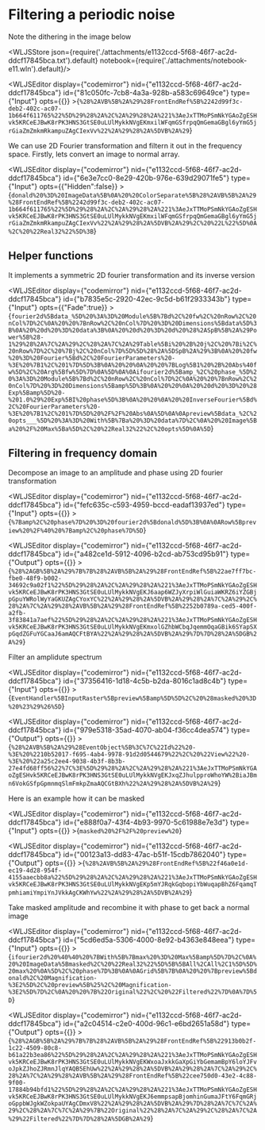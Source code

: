 # Filtering a periodic noise
Note the dithering in the image below




<WLJSStore json={require('./attachments/e1132ccd-5f68-46f7-ac2d-ddcf17845bca.txt').default} notebook={require('./attachments/notebook-e11.wln').default}/>




<WLJSEditor display={"codemirror"} nid={"e1132ccd-5f68-46f7-ac2d-ddcf17845bca"} id={"81c050fc-7cb8-4a3a-928b-a583c69649ce"} type={"Input"} opts={{}} >{`%28%2AVB%5B%2A%29%28FrontEndRef%5B%2242d99f3c-deb2-402c-ac07-1b664f611765%22%5D%29%28%2A%2C%2A%29%28%2A%221%3AeJxTTMoPSmNkYGAoZgESHvk5KRCeEJBwK8rPK3HNS3GtSE0uLUlMykkNVgEKmxilWFqmGSfrpqQmGemaGBgl6yYmG5jrGiaZmZmkmRkampuZAgCIexVv%22%2A%29%28%2A%5DVB%2A%29`}</WLJSEditor>

We can use 2D Fourier transformation and filtern it out in the frequency space. Firstly, lets convert an image to normal array.

<WLJSEditor display={"codemirror"} nid={"e1132ccd-5f68-46f7-ac2d-ddcf17845bca"} id={"6e3e7cc0-8e29-420b-976e-639d29071fe5"} type={"Input"} opts={{"Hidden":false}} >{`donald%20%3D%20ImageData%5B%0A%20%20ColorSeparate%5B%28%2AVB%5B%2A%29%28FrontEndRef%5B%2242d99f3c-deb2-402c-ac07-1b664f611765%22%5D%29%28%2A%2C%2A%29%28%2A%221%3AeJxTTMoPSmNkYGAoZgESHvk5KRCeEJBwK8rPK3HNS3GtSE0uLUlMykkNVgEKmxilWFqmGSfrpqQmGemaGBgl6yYmG5jrGiaZmZmkmRkampuZAgCIexVv%22%2A%29%28%2A%5DVB%2A%29%2C%20%22L%22%5D%0A%2C%20%22Real32%22%5D%3B`}</WLJSEditor>

## Helper functions 
It implements a symmetric 2D fourier transformation and its inverse version

<WLJSEditor display={"codemirror"} nid={"e1132ccd-5f68-46f7-ac2d-ddcf17845bca"} id={"b7835e5c-2920-42ec-9c5d-b61f2933343b"} type={"Input"} opts={{"Fade":true}} >{`fourier2d%5Bdata_%5D%20%3A%3D%20Module%5B%7Bd%2C%20fw%2C%20nRow%2C%20nCol%7D%2C%0A%20%20%7BnRow%2C%20nCol%7D%20%3D%20Dimensions%5Bdata%5D%3B%0A%20%20d%20%3D%20data%3B%0A%20%20d%20%3D%20d%20%28%2ASpB%5B%2A%29Power%5B%28-1%29%28%2A%7C%2A%29%2C%28%2A%7C%2A%29Table%5Bi%20%2B%20j%2C%20%7Bi%2C%20nRow%7D%2C%20%7Bj%2C%20nCol%7D%5D%5D%28%2A%5DSpB%2A%29%3B%0A%20%20fw%20%3D%20Fourier%5Bd%2C%20FourierParameters%20-%3E%20%7B1%2C%201%7D%5D%3B%0A%20%20%0A%20%20%7BLog%5B1%20%2B%20Abs%40fw%5D%2C%20Arg%5Bfw%5D%7D%0A%5D%0A%0Aifourier2d%5Bamp_%2C%20phase_%5D%20%3A%3D%20Module%5B%7Bd%2C%20nRow%2C%20nCol%7D%2C%0A%20%20%7BnRow%2C%20nCol%7D%20%3D%20Dimensions%5Bamp%5D%3B%0A%20%20%0A%20%20d%20%3D%20%28Exp%5Bamp%5D%20-%201.0%29%20Exp%5BI%20phase%5D%3B%0A%20%20%0A%20%20InverseFourier%5Bd%2C%20FourierParameters%20-%3E%20%7B1%2C%201%7D%5D%20%2F%2F%20Abs%0A%5D%0A%0Apreview%5Bdata_%2C%20opts___%5D%20%3A%3D%20With%5B%7Ba%20%3D%20data%7D%2C%0A%20%20Image%5Ba%20%2F%20Max%5Ba%5D%2C%20%22Real32%22%2C%20opts%5D%0A%5D`}</WLJSEditor>

## Filtering in frequency domain
Decompose an image to an amplitude and phase using 2D fourier transformation

<WLJSEditor display={"codemirror"} nid={"e1132ccd-5f68-46f7-ac2d-ddcf17845bca"} id={"fefc635c-c593-4959-bccd-eadaf13937ed"} type={"Input"} opts={{}} >{`%7Bamp%2C%20phase%7D%20%3D%20fourier2d%5Bdonald%5D%3B%0A%0ARow%5Bpreview%20%2F%40%20%7Bamp%2C%20phase%7D%5D`}</WLJSEditor>

<WLJSEditor display={"codemirror"} nid={"e1132ccd-5f68-46f7-ac2d-ddcf17845bca"} id={"a482ce1d-5912-4096-b2cd-ab753cd95b91"} type={"Output"} opts={{}} >{`%28%2AGB%5B%2A%29%7B%7B%28%2AVB%5B%2A%29%28FrontEndRef%5B%22ae7ff7bc-fbe0-48f9-b002-34692c9a02f1%22%5D%29%28%2A%2C%2A%29%28%2A%221%3AeJxTTMoPSmNkYGAoZgESHvk5KRCeEJBwK8rPK3HNS3GtSE0uLUlMykkNVgEKJ6aap6WZJyXrpiWlGuiaWKRZ6iYZGBjpGpuYWRolWyYaGKUZAgCYoxYC%22%2A%29%28%2A%5DVB%2A%29%28%2A%7C%2A%29%2C%28%2A%7C%2A%29%28%2AVB%5B%2A%29%28FrontEndRef%5B%2252b0789a-ced5-400f-a2fb-3f83841a7aef%22%5D%29%28%2A%2C%2A%29%28%2A%221%3AeJxTTMoPSmNkYGAoZgESHvk5KRCeEJBwK8rPK3HNS3GtSE0uLUlMykkNVgEKmxolGZhbWCbqJqemmOqaGBik6SYapSXpGqdZGFuYGCaaJ6amAQCFtBYA%22%2A%29%28%2A%5DVB%2A%29%7D%7D%28%2A%5DGB%2A%29`}</WLJSEditor>

Filter an amplidute spectrum

<WLJSEditor display={"codemirror"} nid={"e1132ccd-5f68-46f7-ac2d-ddcf17845bca"} id={"37356416-1d18-4c5b-b2da-8016c1ad8c4b"} type={"Input"} opts={{}} >{`EventHandler%5BInputRaster%5Bpreview%5Bamp%5D%5D%2C%20%28masked%20%3D%20%23%29%26%5D`}</WLJSEditor>

<WLJSEditor display={"codemirror"} nid={"e1132ccd-5f68-46f7-ac2d-ddcf17845bca"} id={"979e5318-35ad-4070-ab04-f36cc4dea574"} type={"Output"} opts={{}} >{`%28%2AVB%5B%2A%29%28EventObject%5B%3C%7C%22Id%22%20-%3E%20%2210b52017-f695-4ab4-9978-91d2d0544679%22%2C%20%22View%22%20-%3E%20%22a25c2ee4-9038-4b3f-8b3b-27e4fd68ff56%22%7C%3E%5D%29%28%2A%2C%2A%29%28%2A%221%3AeJxTTMoPSmNkYGAoZgESHvk5KRCeEJBwK8rPK3HNS3GtSE0uLUlMykkNVgEKJxqZJhulpproWhoYW%2BiaJBmn6VokGSfpGpmnmqSlmFmkpZmaAQCGtBXh%22%2A%29%28%2A%5DVB%2A%29`}</WLJSEditor>

Here is an example how it can be masked

<WLJSEditor display={"codemirror"} nid={"e1132ccd-5f68-46f7-ac2d-ddcf17845bca"} id={"e888f0a7-43f4-4b93-9970-5c61988e7e3d"} type={"Input"} opts={{}} >{`masked%20%2F%2F%20preview%20`}</WLJSEditor>

<WLJSEditor display={"codemirror"} nid={"e1132ccd-5f68-46f7-ac2d-ddcf17845bca"} id={"00123a13-dd83-47ac-b51f-15cdb7862040"} type={"Output"} opts={{}} >{`%28%2AVB%5B%2A%29%28FrontEndRef%5B%22f46a0e1d-ec19-4d28-954f-4155aaecbb8a%22%5D%29%28%2A%2C%2A%29%28%2A%221%3AeJxTTMoPSmNkYGAoZgESHvk5KRCeEJBwK8rPK3HNS3GtSE0uLUlMykkNVgEKp5mYJRqkGqbopiYbWuqapBhZ6FqamqTpmhiamiYmpiYnJVkkAgCKWhYw%22%2A%29%28%2A%5DVB%2A%29`}</WLJSEditor>

Take masked amplitude and recombine it with phase to get back a normal image

<WLJSEditor display={"codemirror"} nid={"e1132ccd-5f68-46f7-ac2d-ddcf17845bca"} id={"5cd6ed5a-5306-4000-8e92-b4363e848eea"} type={"Input"} opts={{}} >{`ifourier2d%20%40%40%20%7BWith%5B%7Bmax%20%3D%20Max%5Bamp%5D%7D%2C%0A%20%20ImageData%5Bmasked%2C%20%22Real32%22%5D%5B%5BAll%2CAll%2C1%5D%5D%20max%20%0A%5D%2C%20phase%7D%3B%0A%0AGrid%5B%7B%0A%20%20%7Bpreview%5Bdonald%2C%20Magnification-%3E2%5D%2C%20preview%5B%25%2C%20Magnification-%3E2%5D%7D%2C%0A%20%20%7B%22Original%22%2C%20%22Filtered%22%7D%0A%7D%5D`}</WLJSEditor>

<WLJSEditor display={"codemirror"} nid={"e1132ccd-5f68-46f7-ac2d-ddcf17845bca"} id={"a2c04514-c2e0-400d-96c1-e6bd2651a58d"} type={"Output"} opts={{}} >{`%28%2AGB%5B%2A%29%7B%7B%28%2AVB%5B%2A%29%28FrontEndRef%5B%22913b0b2f-1c22-4509-80c8-b61a22b3ea86%22%5D%29%28%2A%2C%2A%29%28%2A%221%3AeJxTTMoPSmNkYGAoZgESHvk5KRCeEJBwK8rPK3HNS3GtSE0uLUlMykkNVgEKWxoaJxkkGaXpGiYbGemamBpY6loYJFvoJpkZJhoZJRmnJlqYAQB5EhUw%22%2A%29%28%2A%5DVB%2A%29%28%2A%7C%2A%29%2C%28%2A%7C%2A%29%28%2AVB%5B%2A%29%28FrontEndRef%5B%22cee750d0-43e2-4c88-9f00-17884b94bfd1%22%5D%29%28%2A%2C%2A%29%28%2A%221%3AeJxTTMoPSmNkYGAoZgESHvk5KRCeEJBwK8rPK3HNS3GtSE0uLUlMykkNVgEKJ6emmpsapBjomhinGumaJFtY6FqmGRjoGppbWJgkWZokpaUYAgCDmxV8%22%2A%29%28%2A%5DVB%2A%29%7D%28%2A%7C%7C%2A%29%2C%28%2A%7C%7C%2A%29%7B%22Original%22%28%2A%7C%2A%29%2C%28%2A%7C%2A%29%22Filtered%22%7D%7D%28%2A%5DGB%2A%29`}</WLJSEditor>